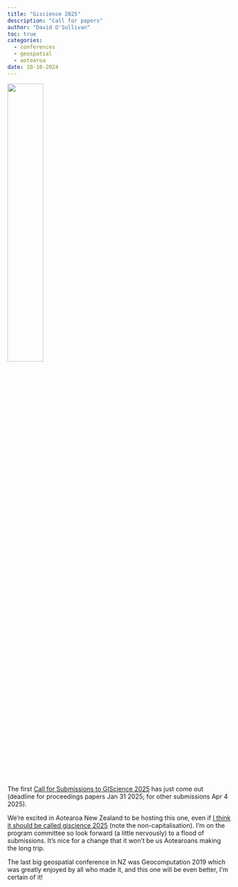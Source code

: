 ```yaml
---
title: "Giscience 2025"
description: "Call for papers"
author: "David O'Sullivan"
toc: true
categories:
  - conferences
  - geospatial
  - aotearoa
date: 10-10-2024
---
```


![](giscience-2025.png){width=40%}

The first [Call for Submissions to GIScience 2025](https://giscience2025.org/#cfp) has just come out (deadline for proceedings papers Jan 31 2025; for other submissions Apr 4 2025).

We're excited in Aotearoa New Zealand to be hosting this one, even if [I think it should be called giscience 2025](https://dosull.github.io/computing-geographically/other-stuff/giscience-not-GIScience.html) (note the non-capitalisation). I'm on the program committee so look forward (a little nervously) to a flood of submissions. It's nice for a change that it won't be us Aotearoans making the long trip.

The last big geospatial conference in NZ was Geocomputation 2019 which was greatly enjoyed by all who made it, and this one will be even better, I'm certain of it!